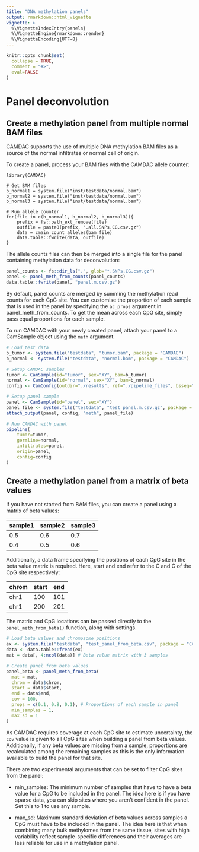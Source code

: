 ```yaml
---
title: "DNA methylation panels"
output: rmarkdown::html_vignette
vignette: >
  %\VignetteIndexEntry{panels}
  %\VignetteEngine{rmarkdown::render}
  %\VignetteEncoding{UTF-8}
---
```


```r
knitr::opts_chunk$set(
  collapse = TRUE,
  comment = "#>",
  eval=FALSE
)
```

# Panel deconvolution

## Create a methylation panel from multiple normal BAM files

CAMDAC supports the use of multiple DNA methylation BAM files as a source of the normal infiltrates or normal cell of origin.

To create a panel, process your BAM files with the CAMDAC allele counter:

```
library(CAMDAC)

# Get BAM files
b_normal1 = system.file("inst/testdata/normal.bam")
b_normal2 = system.file("inst/testdata/normal.bam")
b_normal3 = system.file("inst/testdata/normal.bam")

# Run allele counter
for(file in c(b_normal1, b_normal2, b_normal3)){
    prefix = fs::path_ext_remove(file)
    outfile = paste0(prefix, ".all.SNPs.CG.csv.gz")
    data = cmain_count_alleles(bam_file)
    data.table::fwrite(data, outfile)
}
```

The allele counts files can then be merged into a single file for the panel containing methylation data for deconvolution:

```r
panel_counts <- fs::dir_ls(".", glob="*.SNPs.CG.csv.gz")
panel <- panel_meth_from_counts(panel_counts)
data.table::fwrite(panel, "panel.m.csv.gz")
```

By default, panel counts are merged by summing the methylation read counts for each CpG site. You can customise the proportion of each sample that is used in the panel by specifying the `ac_props` argument in panel_meth_from_counts. To get the mean across each CpG site, simply pass equal proportions for each sample.

To run CAMDAC with your newly created panel, attach your panel to a CamSample object using the `meth` argument.

```r
# Load test data
b_tumor <- system.file("testdata", "tumor.bam", package = "CAMDAC")
b_normal <- system.file("testdata", "normal.bam", package = "CAMDAC")

# Setup CAMDAC samples
tumor <- CamSample(id="tumor", sex="XY", bam=b_tumor)
normal <- CamSample(id="normal", sex="XY", bam=b_normal)
config <- CamConfig(outdir="./results", ref="./pipeline_files", bsseq="wgbs", lib="pe", cores=10)

# Setup panel sample
panel <- CamSample(id="panel", sex="XY")
panel_file <- system.file("testdata", "test_panel.m.csv.gz", package = "CAMDAC")
attach_output(panel, config, "meth", panel_file)

# Run CAMDAC with panel
pipeline(
    tumor=tumor,
    germline=normal,
    infiltrates=panel,
    origin=panel,
    config=config
)
```

## Create a methylation panel from a matrix of beta values

If you have not started from BAM files, you can create a panel using a matrix of beta values:

| sample1 | sample2 | sample3 |
|---------|---------|---------|
| 0.5     | 0.6     | 0.7     |
| 0.4     | 0.5     | 0.6     |

Additionally, a data frame specifying the positions of each CpG site in the beta value matrix is required. Here, start and end refer to the C and G of the CpG site respectively:

| chrom | start | end |
|-------|-------|-----|
| chr1  | 100   | 101 |
| chr1  | 200   | 201 |

The matrix and CpG locations can be passed directly to the `panel_meth_from_beta()` function, along with settings.

```r
# Load beta values and chromosome positions
ex <- system.file("testdata", "test_panel_from_beta.csv", package = "CAMDAC")
data <- data.table::fread(ex)
mat = data[, 4:ncol(data)] # Beta value matrix with 3 samples

# Create panel from beta values
panel_beta <- panel_meth_from_beta(
  mat = mat,
  chrom = data$chrom,
  start = data$start,
  end = data$end, 
  cov = 100,
  props = c(0.1, 0.8, 0.1), # Proportions of each sample in panel
  min_samples = 1,
  max_sd = 1
)
```

As CAMDAC requires coverage at each CpG site to estimate uncertainty, the `cov` value is given to all CpG sites when building a panel from beta values. Additionally, if any beta values are missing from a sample, proportions are recalculated among the remaining samples as this is the only information available to build the panel for that site.

There are two experimental arguments that can be set to filter CpG sites from the panel:

* min_samples: The minimum number of samples that have to have a beta value for a CpG to be included in the panel. The idea here is if you have sparse data, you can skip sites where you aren’t confident in the panel. Set this to 1 to use any sample.

* max_sd: Maximum standard deviation of beta values across samples a CpG must have to be included in the panel. The idea here is that when combining many bulk methylomes from the same tissue, sites with high variability reflect sample-specific differences and their averages are less reliable for use in a methylation panel.